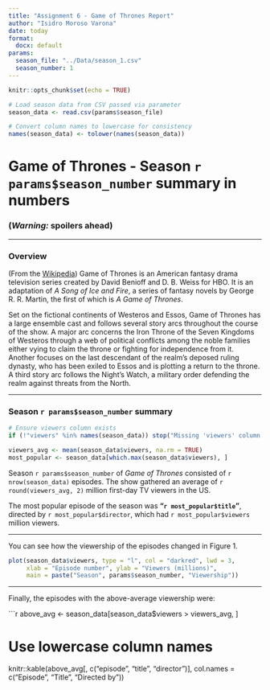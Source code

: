 ```yaml
---
title: "Assignment 6 - Game of Thrones Report"
author: "Isidro Moroso Varona"
date: today
format:
  docx: default
params:
  season_file: "../Data/season_1.csv"
  season_number: 1
---
```


```r
knitr::opts_chunk$set(echo = TRUE)
```

```r
# Load season data from CSV passed via parameter
season_data <- read.csv(params$season_file)

# Convert column names to lowercase for consistency
names(season_data) <- tolower(names(season_data))
```

# Game of Thrones - Season `r params$season_number` summary in numbers

### __(*Warning:* spoilers ahead)__

***

### Overview

(From the [Wikipedia](https://en.wikipedia.org/wiki/Game_of_Thrones#Premise)) Game of Thrones is an American fantasy drama television series created by David Benioff and D. B. Weiss for HBO. It is an adaptation of *A Song of Ice and Fire*, a series of fantasy novels by George R. R. Martin, the first of which is *A Game of Thrones*.

Set on the fictional continents of Westeros and Essos, Game of Thrones has a large ensemble cast and follows several story arcs throughout the course of the show. A major arc concerns the Iron Throne of the Seven Kingdoms of Westeros through a web of political conflicts among the noble families either vying to claim the throne or fighting for independence from it. Another focuses on the last descendant of the realm's deposed ruling dynasty, who has been exiled to Essos and is plotting a return to the throne. A third story arc follows the Night's Watch, a military order defending the realm against threats from the North.

***

### Season `r params$season_number` summary

```r
# Ensure viewers column exists
if (!"viewers" %in% names(season_data)) stop("Missing 'viewers' column in dataset")

viewers_avg <- mean(season_data$viewers, na.rm = TRUE)
most_popular <- season_data[which.max(season_data$viewers), ]
```

Season `r params$season_number` of *Game of Thrones* consisted of `r nrow(season_data)` episodes. The show gathered an average of `r round(viewers_avg, 2)` million first-day TV viewers in the US. 

The most popular episode of the season was **"`r most_popular$title`"**, directed by `r most_popular$director`, which had `r most_popular$viewers` million viewers.

***

You can see how the viewership of the episodes changed in Figure 1.

```r
plot(season_data$viewers, type = "l", col = "darkred", lwd = 3,
     xlab = "Episode number", ylab = "Viewers (millions)",
     main = paste("Season", params$season_number, "Viewership"))
```

***

Finally, the episodes with the above-average viewership were:

```r
above_avg <- season_data[season_data$viewers > viewers_avg, ]

# Use lowercase column names
knitr::kable(above_avg[, c("episode", "title", "director")],
             col.names = c("Episode", "Title", "Directed by"))
